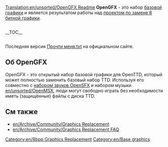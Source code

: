 [[Translation:en/unsorted/OpenGFX Readme]]
{{ru/Замена 8 битной графики}}
'''OpenGFX''' - это набор [[en/base graphics|базовой графики]] и является результатом работы над [[en/Archive/Community/Graphics Replacement|проектом по замене 8 битной графики]].

<div style="float:left; padding-right: 10px;">__TOC__</div>

<div style="clear:left;"></div>
Последняя версия [http://bundles.openttdcoop.org/opengfx/releases/LATEST/readme.txt Прочти меня.txt] на официальном сайте.

== Об OpenGFX ==

OpenGFX - это открытый набор базовой графики для OpenTTD, который может полностью заменить базовый набор TTD. Используя его совместно с [[ru/Archive/Community/Замена звуковых эффектов|набором звуков OpenSFX]] и набором музыки [[en/unsorted/OpenMSX]], люди могут свободно играть без необходимости иметь (защищённые) файлы с диска TTD.

==См также==
* [[en/Archive/Community/Graphics Replacement]]
* [[en/Archive/Community/Graphics Replacement FAQ]]

[[Category:en/8bpp Graphics Replacement]]
[[Category:en/Base graphics]]